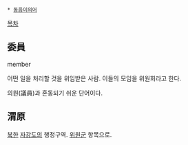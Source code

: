  * [[동음이의어]]

[[목차]]
== 委員 ==
member

어떤 일을 처리할 것을 위임받은 사람. 이들의 모임을 위원회라고 한다.

의원(議員)과 혼동되기 쉬운 단어이다.

== 渭原 ==
[[북한]] [[자강도]]의 행정구역. [[위원군]] 항목으로.
